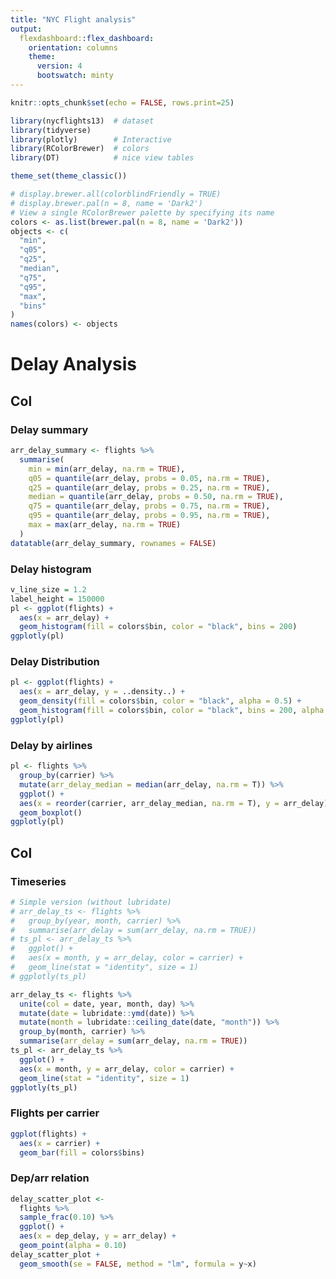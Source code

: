 ```yaml
---
title: "NYC Flight analysis"
output:
  flexdashboard::flex_dashboard:
    orientation: columns
    theme: 
      version: 4
      bootswatch: minty
---
```


```r
knitr::opts_chunk$set(echo = FALSE, rows.print=25)

library(nycflights13)  # dataset
library(tidyverse)
library(plotly)        # Interactive 
library(RColorBrewer)  # colors
library(DT)            # nice view tables

theme_set(theme_classic())

# display.brewer.all(colorblindFriendly = TRUE)
# display.brewer.pal(n = 8, name = 'Dark2')
# View a single RColorBrewer palette by specifying its name
colors <- as.list(brewer.pal(n = 8, name = 'Dark2'))
objects <- c(
  "min",
  "q05",
  "q25",
  "median",
  "q75",
  "q95",
  "max",
  "bins"
)
names(colors) <- objects
```



# Delay Analysis

## Col {.tabset .tabset-fade}
   
### Delay summary

```r
arr_delay_summary <- flights %>% 
  summarise(
    min = min(arr_delay, na.rm = TRUE),
    q05 = quantile(arr_delay, probs = 0.05, na.rm = TRUE),
    q25 = quantile(arr_delay, probs = 0.25, na.rm = TRUE),
    median = quantile(arr_delay, probs = 0.50, na.rm = TRUE),
    q75 = quantile(arr_delay, probs = 0.75, na.rm = TRUE),
    q95 = quantile(arr_delay, probs = 0.95, na.rm = TRUE),
    max = max(arr_delay, na.rm = TRUE)
  )
datatable(arr_delay_summary, rownames = FALSE)
```

### Delay histogram

<!--
create a histogram of the arrival delays using the table 'flights' and 200 bins.
Then use ggplotly to make it interactive.
-->

```r
v_line_size = 1.2
label_height = 150000
pl <- ggplot(flights) + 
  aes(x = arr_delay) +
  geom_histogram(fill = colors$bin, color = "black", bins = 200)
ggplotly(pl)
```


### Delay Distribution

<!--
change the previous plot into a density histogram and add a density geometry layer
-->

```r
pl <- ggplot(flights) + 
  aes(x = arr_delay, y = ..density..) +
  geom_density(fill = colors$bin, color = "black", alpha = 0.5) +
  geom_histogram(fill = colors$bin, color = "black", bins = 200, alpha = 0.5)
ggplotly(pl)
```


### Delay by airlines

<!-- 
create a boxplot of the 'arr_delay' separated by carrier. Reorder carrier by their median
-->

```r
pl <- flights %>%
  group_by(carrier) %>% 
  mutate(arr_delay_median = median(arr_delay, na.rm = T)) %>% 
  ggplot() + 
  aes(x = reorder(carrier, arr_delay_median, na.rm = T), y = arr_delay) +
  geom_boxplot()
ggplotly(pl)
```


## Col {.tabset .tabset-fade}



### Timeseries

<!--
Create the time series of the total arr_delay in a mount by carrier. Plot with line geometry ('geom_line')
-->

```r
# Simple version (without lubridate)
# arr_delay_ts <- flights %>% 
#   group_by(year, month, carrier) %>% 
#   summarise(arr_delay = sum(arr_delay, na.rm = TRUE))
# ts_pl <- arr_delay_ts %>% 
#   ggplot() +
#   aes(x = month, y = arr_delay, color = carrier) +
#   geom_line(stat = "identity", size = 1)
# ggplotly(ts_pl)
```


```r
arr_delay_ts <- flights %>% 
  unite(col = date, year, month, day) %>% 
  mutate(date = lubridate::ymd(date)) %>% 
  mutate(month = lubridate::ceiling_date(date, "month")) %>% 
  group_by(month, carrier) %>% 
  summarise(arr_delay = sum(arr_delay, na.rm = TRUE))
ts_pl <- arr_delay_ts %>% 
  ggplot() +
  aes(x = month, y = arr_delay, color = carrier) +
  geom_line(stat = "identity", size = 1)
ggplotly(ts_pl)
```




### Flights per carrier

<!--
Create a barplot of the count of flights by carrier
-->

```r
ggplot(flights) +
  aes(x = carrier) + 
  geom_bar(fill = colors$bins)
```


### Dep/arr relation

<!--
Create a scatter plot to compare `dep_delay` and `arr_delay`. Draw a linear regression of the two.
-->

```r
delay_scatter_plot <- 
  flights %>% 
  sample_frac(0.10) %>% 
  ggplot() + 
  aes(x = dep_delay, y = arr_delay) + 
  geom_point(alpha = 0.10)
delay_scatter_plot +
  geom_smooth(se = FALSE, method = "lm", formula = y~x)
```
